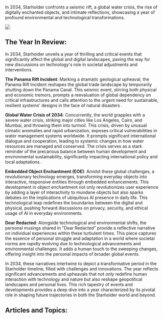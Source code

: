 In 2034, Starholder confronts a seismic rift, a global water crisis, the rise of digitally enchanted objects, and intimate reflections, showcasing a year of profound environmental and technological transformations.

![](https://www.blockstar.com/wp-content/uploads/2024/06/0-eoe-e1718995267258.png)

## The Year In Review:
In 2034, Starholder unveils a year of thrilling and critical events that significantly affect the global and digital landscapes, paving the way for new discussions on technology's role in societal adjustments and interventions.

**The Panama Rift Incident**: Marking a dramatic geological upheaval, the Panama Rift Incident reshapes the global trade landscape by temporarily shutting down the Panama Canal. This seismic event, stirring both physical and economic tremors, prompts a reevaluation of global dependency on critical infrastructures and calls attention to the urgent need for sustainable, resilient systems' designs in the face of natural disasters .

**Global Water Crisis of 2034**: Concurrently, the world grapples with a severe water crisis, striking major cities like Los Angeles, Cairo, and Mumbai, and throwing them into turmoil. This crisis, driven by unusual climatic anomalies and rapid urbanization, exposes critical vulnerabilities in water management systems worldwide. It prompts significant international dialogue and cooperation, leading to systemic changes in how water resources are managed and conserved. The crisis serves as a stark reminder of the precarious balance between human development and environmental sustainability, significantly impacting international policy and local adaptations .

**Embedded Object Enchantment (EOE)**: Amidst these global challenges, a revolutionary technology emerges, transforming everyday objects into interactive, responsive entities through embedded enhancements. This development in object enchantment not only revolutionizes user experience by adding a layer of interactivity to mundane objects but also sparks debates on the implications of ubiquitous AI presence in daily life. This technological leap redefines the boundaries between the digital and physical, pushing forward discussions on privacy, security, and ethical usage of AI in everyday environments.

**Dear Redacted**: Alongside technological and environmental shifts, the personal musings shared in "Dear Redacted" provide a reflective narrative on individual experiences within these turbulent times. This piece captures the essence of personal struggle and adaptation in a world where societal norms are rapidly evolving due to technological advancements and environmental challenges. It adds a human touch to the sweeping changes, offering insight into the personal impacts of broader global events.

In 2034, these narratives intertwine to depict a transformative period in the Starholder timeline, filled with challenges and innovations. The year reflects significant advancements and upheavals that not only redefine human interaction with technology and nature but also reshape geopolitical landscapes and personal lives. This rich tapestry of events and developments provides a deep dive into a year characterized by its pivotal role in shaping future trajectories in both the Starholder world and beyond.‍‍‍

## Articles and Topics:

